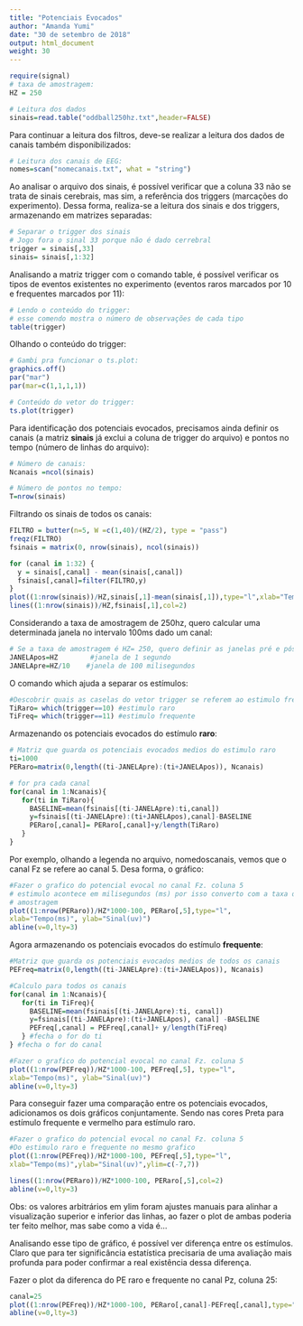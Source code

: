 ```yaml
---
title: "Potenciais Evocados"
author: "Amanda Yumi"
date: "30 de setembro de 2018"
output: html_document
weight: 30
---
```


```r
require(signal)
# taxa de amostragem:
HZ = 250
```



```r
# Leitura dos dados
sinais=read.table("oddball250hz.txt",header=FALSE)
```

Para continuar a leitura dos filtros, deve-se realizar a leitura dos dados de canais também disponibilizados:

```r
# Leitura dos canais de EEG:
nomes=scan("nomecanais.txt", what = "string")
```

Ao analisar o arquivo dos sinais, é possível verificar que a coluna 33 não se trata de sinais cerebrais, mas sim, a referência dos triggers (marcações do experimento).
Dessa forma, realiza-se a leitura dos sinais e dos triggers, armazenando em matrizes separadas:

```r
# Separar o trigger dos sinais
# Jogo fora o sinal 33 porque não é dado cerrebral
trigger = sinais[,33]
sinais= sinais[,1:32]
```

Analisando a matriz trigger com o comando table, é possível verificar os tipos de eventos existentes no experimento (eventos raros marcados por 10 e frequentes marcados por 11):

```r
# Lendo o conteúdo do trigger:
# esse comendo mostra o número de observações de cada tipo
table(trigger)
```

Olhando o conteúdo do trigger:

```r
# Gambi pra funcionar o ts.plot:
graphics.off()
par("mar")
par(mar=c(1,1,1,1))
```

```r
# Conteúdo do vetor do trigger:
ts.plot(trigger)

```

Para identificação dos potenciais evocados, precisamos ainda definir os canais (a matriz **sinais** já exclui a coluna de trigger do arquivo) e pontos no tempo (número de linhas do arquivo):



```r
# Número de canais:
Ncanais =ncol(sinais)

# Número de pontos no tempo:
T=nrow(sinais)
```

Filtrando os sinais de todos os canais:

```r

FILTRO = butter(n=5, W =c(1,40)/(HZ/2), type = "pass")
freqz(FILTRO)
fsinais = matrix(0, nrow(sinais), ncol(sinais))

for (canal in 1:32) {
  y = sinais[,canal] - mean(sinais[,canal])
  fsinais[,canal]=filter(FILTRO,y)
}
plot((1:nrow(sinais))/HZ,sinais[,1]-mean(sinais[,1]),type="l",xlab="Tempo(s)", ylab="sinal(uV)")
lines((1:nrow(sinais))/HZ,fsinais[,1],col=2)
```

Considerando a taxa de amostragem de 250hz, quero calcular uma determinada janela no intervalo 100ms dado um canal:

```r
# Se a taxa de amostragem é HZ= 250, quero definir as janelas pré e pós estímulos, ou seja 1s = 250hz, 100ms = 250hz/10:
JANELApos=HZ        #janela de 1 segundo
JANELApre=HZ/10    #janela de 100 milisegundos

```

O comando which ajuda a separar os estímulos:

```r
#Descobrir quais as caselas do vetor trigger se referem ao estimulo freq e raro
TiRaro= which(trigger==10) #estimulo raro
TiFreq= which(trigger==11) #estimulo frequente
```

Armazenando os potenciais evocados do estímulo **raro**:

```r
# Matriz que guarda os potenciais evocados medios do estimulo raro
ti=1000
PERaro=matrix(0,length((ti-JANELApre):(ti+JANELApos)), Ncanais)

# for pra cada canal
for(canal in 1:Ncanais){
   for(ti in TiRaro){
     BASELINE=mean(fsinais[(ti-JANELApre):ti,canal])
     y=fsinais[(ti-JANELApre):(ti+JANELApos),canal]-BASELINE
     PERaro[,canal]= PERaro[,canal]+y/length(TiRaro)
   }
}
```

Por exemplo, olhando a legenda no arquivo, nomedoscanais, vemos que o canal Fz se refere ao canal 5. Desa forma, o gráfico:

```r
#Fazer o grafico do potencial evocal no canal Fz. coluna 5
# estimulo acontece em milisegundos (ms) por isso converto com a taxa de  
# amostragem
plot((1:nrow(PERaro))/HZ*1000-100, PERaro[,5],type="l",
xlab="Tempo(ms)", ylab="Sinal(uv)")
abline(v=0,lty=3)
```

Agora armazenando os potenciais evocados do estímulo **frequente**:
 
```r
#Matriz que guarda os potenciais evocados medios de todos os canais
PEFreq=matrix(0,length((ti-JANELApre):(ti+JANELApos)), Ncanais)

#Calculo para todos os canais
for(canal in 1:Ncanais){
   for(ti in TiFreq){
     BASELINE=mean(fsinais[(ti-JANELApre):ti, canal])
     y=fsinais[(ti-JANELApre):(ti+JANELApos), canal] -BASELINE
     PEFreq[,canal] = PEFreq[,canal]+ y/length(TiFreq)
   } #fecha o for do ti
} #fecha o for do canal

#Fazer o grafico do potencial evocal no canal Fz. coluna 5
plot((1:nrow(PEFreq))/HZ*1000-100, PEFreq[,5], type="l",
xlab="Tempo(ms)", ylab="Sinal(uv)")
abline(v=0,lty=3)

```

Para conseguir fazer uma comparação entre os potenciais evocados, adicionamos os dois gráficos conjuntamente.
Sendo nas cores Preta para estímulo frequente e vermelho para estímulo raro.

```r
#Fazer o grafico do potencial evocal no canal Fz. coluna 5
#Do estimulo raro e frequente no mesmo grafico
plot((1:nrow(PEFreq))/HZ*1000-100, PEFreq[,5],type="l",
xlab="Tempo(ms)",ylab="Sinal(uv)",ylim=c(-7,7))

lines((1:nrow(PERaro))/HZ*1000-100, PERaro[,5],col=2)
abline(v=0,lty=3)
```
Obs: os valores arbitrários em ylim foram ajustes manuais para alinhar a visualização superior e inferior das linhas, ao fazer o plot de ambas poderia ter feito melhor, mas sabe como a vida é...

Analisando esse tipo de gráfico, é possível ver diferença entre os estímulos. Claro que para ter significância estatística precisaria de uma avaliação mais profunda para poder confirmar a real existência dessa diferença.

Fazer o plot da diferenca do PE raro e frequente  no canal Pz, coluna 25:

```r
canal=25
plot((1:nrow(PEFreq))/HZ*1000-100, PERaro[,canal]-PEFreq[,canal],type="l",xlab="Tempo(ms)", ylab="sinal(uV)",ylim=c(-8,4))
abline(v=0,lty=3)
```

